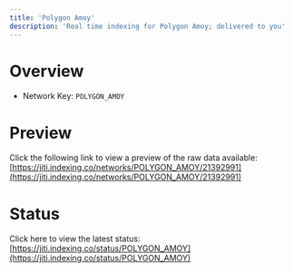 ```yaml
---
title: 'Polygon Amoy'
description: 'Real time indexing for Polygon Amoy; delivered to you'
---
```


# Overview
- Network Key: `POLYGON_AMOY`

# Preview
Click the following link to view a preview of the raw data available: [https://jiti.indexing.co/networks/POLYGON_AMOY/21392991](https://jiti.indexing.co/networks/POLYGON_AMOY/21392991)

# Status
Click here to view the latest status: [https://jiti.indexing.co/status/POLYGON_AMOY](https://jiti.indexing.co/status/POLYGON_AMOY)

